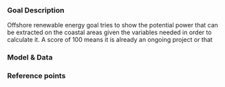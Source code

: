 ### Goal Description

Offshore renewable energy goal tries to show the potential power that can be extracted on the coastal areas given the variables needed in order to calculate it. A score of 100 means it is already an ongoing project or that 

### Model & Data 


### Reference points 




